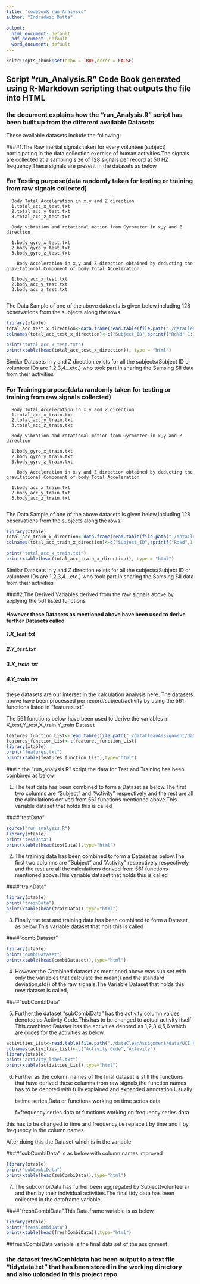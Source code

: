 ---
title: "codebook_run_Analysis"
author: "Indradwip Dutta"

output:
  html_document: default
  pdf_document: default
  word_document: default
---

```{r setup, include=FALSE}
knitr::opts_chunk$set(echo = TRUE,error = FALSE)
```

## Script "run_Analysis.R" Code Book generated using R-Markdown scripting that outputs the file into HTML

### the document explains how the "run_Analysis.R" script has been built up from the different available Datasets

These available datasets include the following:

####1.The Raw inertial signals taken for every volunteer(subject) participating in the data collection exercise of human activities.The signals are collected at a sampling size of 128 signals per record at 50 HZ frequency.These signals are present in the datasets as below
                  
### For Testing purpose(data randomly taken for testing or training from raw signals collected)
 
      Body Total Acceleration in x,y and Z direction
      1.total_acc_x_test.txt
      2.total_acc_y_test.txt
      3.total_acc_z_test.txt
                      
      Body vibration and rotational motion from Gyrometer in x,y and Z direction
  
      1.body_gyro_x_test.txt
      2.body_gyro_y_test.txt
      3.body_gyro_z_test.txt
                      
        Body Acceleration in x,y and Z direction obtained by deducting the gravitational Component of body Total Acceleration 
  
      1.body_acc_x_test.txt
      2.body_acc_y_test.txt                
      3.body_acc_z_test.txt               
      
The Data Sample of one of the  above datasets is given below,including 128 observations from the subjects along the rows.    
                      
```{r  xtable, results = 'asis',echo=FALSE,warning=FALSE}
library(xtable)
total_acc_test_x_direction<-data.frame(read.table(file.path("./dataCleanAssignment/data/UCI HAR Dataset","test","subject_test.txt"),header = FALSE),(read.table(file.path("./dataCleanAssignment/data/UCI HAR Dataset/test/Inertial Signals/total_acc_x_test.txt"),header = FALSE)))
colnames(total_acc_test_x_direction)<-c("Subject_ID",sprintf("Rd%d",1:128))

print("total_acc_x_test.txt")
print(xtable(head(total_acc_test_x_direction)), type = "html")

```

Similar Datasets in y and Z direction exists for all the subjects(Subject ID or volunteer IDs are 1,2,3,4...etc.) who took part in sharing the Samsing SII data from their activities


### For Training purpose(data randomly taken for testing or training from raw signals collected)
 
      Body Total Acceleration in x,y and Z direction
      1.total_acc_x_train.txt
      2.total_acc_y_train.txt
      3.total_acc_z_train.txt
                      
      Body vibration and rotational motion from Gyrometer in x,y and Z direction
  
      1.body_gyro_x_train.txt
      2.body_gyro_y_train.txt
      3.body_gyro_z_train.txt
                      
        Body Acceleration in x,y and Z direction obtained by deducting the gravitational Component of body Total Acceleration 
  
      1.body_acc_x_train.txt
      2.body_acc_y_train.txt                
      3.body_acc_z_train.txt               
      
The Data Sample of one of the  above datasets is given below,including 128 observations from the subjects along the rows.  

```{r  results = 'asis',echo=FALSE}
library(xtable)
total_acc_train_x_direction<-data.frame(read.table(file.path("./dataCleanAssignment/data/UCI HAR Dataset","train","subject_train.txt"),header = FALSE),(read.table(file.path("./dataCleanAssignment/data/UCI HAR Dataset/train/Inertial Signals/total_acc_x_train.txt"),header = FALSE)))
colnames(total_acc_train_x_direction)<-c("Subject_ID",sprintf("Rd%d",1:128))

print("total_acc_x_train.txt")
print(xtable(head(total_acc_train_x_direction)), type = "html")

```


Similar Datasets in y and Z direction exists for all the subjects(Subject ID or volunteer IDs are 1,2,3,4...etc.) who took part in sharing the Samsing SII data from their activities


####2.The Derived Variables,derived from the raw signals above by applying the 561 listed functions


#### However these Datasets as mentioned above have been used to derive further Datasets called 

##### 1.X_test.txt
##### 2.Y_test.txt
##### 3.X_train.txt
##### 4.Y_train.txt



these datasets are our interset in the calculation analysis here.
The datasets above have been processed per record/subject/activity by using the 561 functions listed in "features.txt"

The 561 functions below have been used to derive the variables in X_test,Y_test,X_train,Y_train Dataset


```{r  results = 'asis',echo=FALSE}
features_function_List<-read.table(file.path("./dataCleanAssignment/data/UCI HAR Dataset","features.txt"),header = FALSE)
features_function_List<-t(features_function_List)
library(xtable)
print("features.txt")
print(xtable(features_function_List),type="html")
```





###In the "run_analysis.R" script,the data for Test and Training has been combined as below

1. The test data has been combined to form a Dataset as below.The first two columns are "Subject" and "Activity" respectively and the rest are all the calculations derived from 561 functions mentioned above.This variable dataset that holds this is called 

####"testData"


```{r  results = 'asis',echo=FALSE,warning=FALSE,eval=TRUE,error=FALSE}
source("run_analysis.R")
library(xtable)
print("testData")
print(xtable(head(testData)),type="html")
```


2. The training data has been combined to form a Dataset as below.The first two columns are "Subject" and "Activity" respectively respectively and the rest are all the calculations derived from 561 functions mentioned above.This variable dataset that holds this is called 

####"trainData"

```{r  results = 'asis',echo=FALSE}
library(xtable)
print("trainData")
print(xtable(head(trainData)),type="html")
```



3. Finally the test and training data has been combined to form a Dataset as below.This variable dataset that hols this is called 

####"combiDataset"

```{r  results = 'asis',echo=FALSE}
library(xtable)
print("combiDataset")
print(xtable(head(combiDataset)),type="html")
```


4. However,the Combined dataset as mentioned above was sub set with only the variables that calculate the mean() and the standard deviation,std() of the raw signals.The Variable Dataset that holds this new dataset is called, 

####"subCombiData"


5. Further,the dataset "subCombiData" has the activity column values denoted as Activity Code.This has to be changed to actual activity itself
This combined Dataset has the activities denoted as 1,2,3,4,5,6 which are codes for the activities as below.

```{r  results = 'asis',echo=FALSE}
activities_List<-read.table(file.path("./dataCleanAssignment/data/UCI HAR Dataset","activity_labels.txt"),header = FALSE)
colnames(activities_List)<-c("Activity Code","Activity")
library(xtable)
print("activity_label.txt")
print(xtable(activities_List),type="html")
```


6. Further as the column names of the final dataset is still the functions that have derived these columns from raw signals,the function names has to be denoted  with fully explained and expanded annotation.Usually 
    
    t=time series Data or functions working on time series data
    
    f=frequency series data or functions working on frequency series data
    
  this has to be changed to time and frequency,i.e replace t by time and f by frequency in the column names.
    
After doing this the Dataset which is in the variable 

####"subCombiData" is as below with column names improved


```{r  results = 'asis',echo=FALSE}
library(xtable)
print("subCombiData")
print(xtable(head(subCombiData)),type="html")
```





7. The subcombiData has furher been aggregated by Subject(volunteers) and then by their individual activities.The final tidy data has been collected in the dataframe variable,

####"freshCombiData".This Data.frame variable is as below

```{r  results = 'asis',echo=FALSE}
library(xtable)
print("freshCombiData")
print(xtable(head(freshCombiData)),type="html")
```


##freshCombiData variable is the final data set of the assignment

### the dataset freshCombidata has been output to a text file "tidydata.txt" that has been stored in the working directory and also uploaded in this project repo
